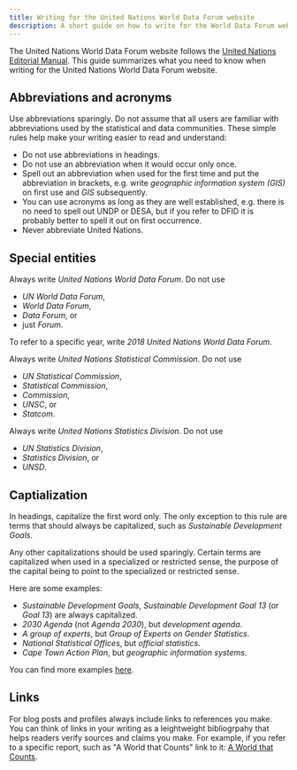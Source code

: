 ```yaml
---
title: Writing for the United Nations World Data Forum website
description: A short guide on how to write for the World Data Forum website.
---
```


The United Nations World Data Forum website follows the [United Nations Editorial Manual](http://www.dgacm.org/editorialmanual/). This guide summarizes what you need to know when writing for the United Nations World Data Forum website.

## Abbreviations and acronyms

Use abbreviations sparingly. Do not assume that all users are familiar with abbreviations used by the statistical and data communities. These simple rules help make your writing easier to read and understand:

- Do not use abbreviations in headings.
- Do not use an abbreviation when it would occur only once.
- Spell out an abbreviation when used for the first time and put the abbreviation in brackets, e.g. write _geographic information system (GIS)_ on first use and _GIS_ subsequently.
- You can use acronyms as long as they are well established, e.g. there is no need to spell out UNDP or DESA, but if you refer to DFID it is probably better to spell it out on first occurrence.
- Never abbreviate United Nations.

## Special entities

Always write _United Nations World Data Forum_. Do not use

- _UN World Data Forum_,
- _World Data Forum_,
- _Data Forum_, or
- just _Forum_.

To refer to a specific year, write _2018 United Nations World Data Forum_.

Always write _United Nations Statistical Commission_. Do not use

- _UN Statistical Commission_,
- _Statistical Commission_,
- _Commission_,
- _UNSC_, or
- _Statcom_.

Always write _United Nations Statistics Division_. Do not use

- _UN Statistics Division_,
- _Statistics Division_, or
- _UNSD_.

## Captialization

In headings, capitalize the first word only. The only exception to this rule are terms that should always be capitalized, such as _Sustainable Development Goals_.

Any other capitalizations should be used sparingly. Certain terms are capitalized when used in a specialized or restricted sense, the purpose of the capital being to point to the specialized or restricted sense.

Here are some examples:

- _Sustainable Development Goals_, _Sustainable Development Goal 13_ (or _Goal 13_) are always capitalized.
- _2030 Agenda_ (not _Agenda 2030_), but _development agenda_.
- _A group of experts_, but _Group of Experts on Gender Statistics_.
- _National Statistical Offices_, but _official statistics_.
- _Cape Town Action Plan_, but _geographic information systems_.

You can find more examples [here](http://www.dgacm.org/editorialmanual/ed-guidelines/style/capitalization.htm).

## Links

For blog posts and profiles always include links to references you make. You can think of links in your writing as a leightweight bibliogrpahy that helps readers verify sources and claims you make. For example, if you refer to a specific report, such as "A World that Counts" link to it: [A World that Counts](http://www.undatarevolution.org/wp-content/uploads/2014/11/A-World-That-Counts.pdf).
